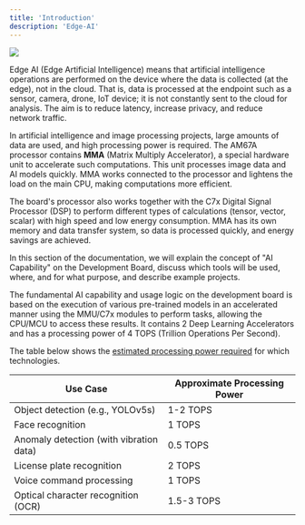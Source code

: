 ```yaml
---
title: 'Introduction'
description: 'Edge-AI'
---
```


<Frame>
  <img src="/images/o1-board/ai/edge-ai.png" />
</Frame>

Edge AI (Edge Artificial Intelligence) means that artificial intelligence operations are performed on the device where the data is collected (at the edge), not in the cloud. That is, data is processed at the endpoint such as a sensor, camera, drone, IoT device; it is not constantly sent to the cloud for analysis. The aim is to reduce latency, increase privacy, and reduce network traffic.

In artificial intelligence and image processing projects, large amounts of data are used, and high processing power is required.
The AM67A processor contains **MMA** (Matrix Multiply Accelerator), a special hardware unit to accelerate such computations.
This unit processes image data and AI models quickly. MMA works connected to the processor and lightens the load on the main CPU, making computations more efficient.

The board's processor also works together with the C7x Digital Signal Processor (DSP) to perform different types of calculations (tensor, vector, scalar) with high speed and low energy consumption.
MMA has its own memory and data transfer system, so data is processed quickly, and energy savings are achieved.

In this section of the documentation, we will explain the concept of "AI Capability" on the Development Board,
discuss which tools will be used, where, and for what purpose, and describe example projects.

The fundamental AI capability and usage logic on the development board is based on the execution of various
pre-trained models in an accelerated manner using the MMU/C7x modules to perform tasks, allowing the CPU/MCU to
access these results. It contains 2 Deep Learning Accelerators and has a processing power of 4 TOPS 
(Trillion Operations Per Second).

The table below shows the [estimated processing power required](https://community.t3gemstone.org/t/do-you-really-need-100-tops-right-sizing-ai-performance-for-real-world-edge-applications/369) for which technologies.

| Use Case                                 | Approximate Processing Power |
| ---------------------------------------- | ---------------------------- |
| Object detection (e.g., YOLOv5s)         | 1-2 TOPS                     |
| Face recognition                         | 1 TOPS                       |
| Anomaly detection (with vibration data)  | 0.5 TOPS                     |
| License plate recognition                | 2 TOPS                       |
| Voice command processing                 | 1 TOPS                       |
| Optical character recognition (OCR)      | 1.5-3 TOPS                   |
